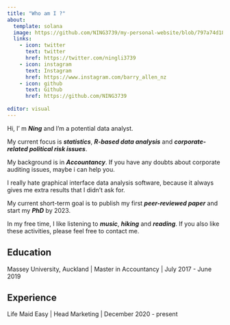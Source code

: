 ```yaml
---
title: "Who am I ?"
about:
  template: solana
  image: https://github.com/NING3739/my-personal-website/blob/797a74d18665e9f6136ef9e862e990067f7627c8/NING%20LI.jpeg?raw=true
  links:
    - icon: twitter
      text: twitter
      href: https://twitter.com/ningli3739
    - icon: instagram
      text: Instagram
      href: https://www.instagram.com/barry_allen_nz
    - icon: github
      text: Github
      href: https://github.com/NING3739
    
editor: visual
---
```


Hi, I' m ***Ning*** and I'm a potential data analyst.

My current focus is ***statistics***, ***R-based data analysis*** and ***corporate-related political risk issues***.

My background is in ***Accountancy***. If you have any doubts about corporate auditing issues, maybe i can help you.

I really hate graphical interface data analysis software, because it always gives me extra results that I didn't ask for.

My current short-term goal is to publish my first ***peer-reviewed paper*** and start my ***PhD*** by 2023.

In my free time, I like listening to ***music***, ***hiking*** and ***reading***. If you also like these activities, please feel free to contact me.

## Education

Massey University, Auckland \| Master in Accountancy \| July 2017 - June 2019

## Experience

Life Maid Easy \| Head Marketing \| December 2020 - present